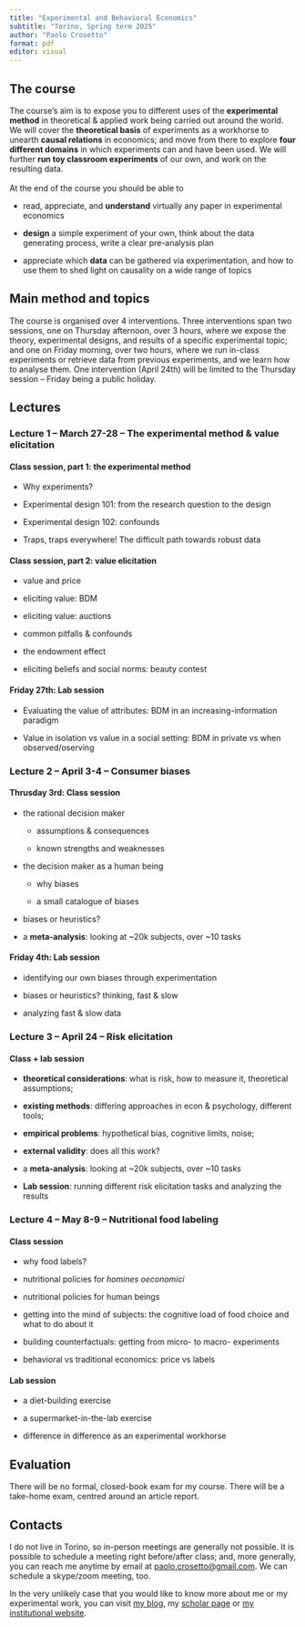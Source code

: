 ```yaml
---
title: "Experimental and Behavioral Economics"
subtitle: "Torino, Spring term 2025"
author: "Paolo Crosetto"
format: pdf
editor: visual
---
```


## The course

The course's aim is to expose you to different uses of the **experimental method** in theoretical & applied work being carried out around the world. We will cover the **theoretical basis** of experiments as a workhorse to unearth **causal relations** in economics; and move from there to explore **four different domains** in which experiments can and have been used. We will further **run toy classroom experiments** of our own, and work on the resulting data.\
\
At the end of the course you should be able to

-   read, appreciate, and **understand** virtually any paper in experimental economics

-   **design** a simple experiment of your own, think about the data generating process, write a clear pre-analysis plan

-   appreciate which **data** can be gathered via experimentation, and how to use them to shed light on causality on a wide range of topics

## Main method and topics

The course is organised over 4 interventions. Three interventions span two sessions, one on Thursday afternoon, over 3 hours, where we expose the theory, experimental designs, and results of a specific experimental topic; and one on Friday morning, over two hours, where we run in-class experiments or retrieve data from previous experiments, and we learn how to analyse them. One intervention (April 24th) will be limited to the Thursday session – Friday being a public holiday.

## Lectures

### Lecture 1 -- March 27-28 -- The experimental method & value elicitation

#### Class session, part 1: the experimental method

-   Why experiments?

-   Experimental design 101: from the research question to the design

-   Experimental design 102: confounds

-   Traps, traps everywhere! The difficult path towards robust data

#### Class session, part 2: value elicitation

-   value and price

-   eliciting value: BDM

-   eliciting value: auctions

-   common pitfalls & confounds

-   the endowment effect

-   eliciting beliefs and social norms: beauty contest

#### Friday 27th: Lab session

-   Evaluating the value of attributes: BDM in an increasing-information paradigm

-   Value in isolation vs value in a social setting: BDM in private vs when observed/oserving

### Lecture 2 -- April 3-4 -- Consumer biases

#### Thrusday 3rd: Class session

-   the rational decision maker

    -   assumptions & consequences

    -   known strengths and weaknesses

-   the decision maker as a human being

    -   why biases

    -   a small catalogue of biases

-   biases or heuristics?

-   a **meta-analysis**: looking at \~20k subjects, over \~10 tasks

#### Friday 4th: Lab session

-   identifying our own biases through experimentation

-   biases or heuristics? thinking, fast & slow

-   analyzing fast & slow data

### Lecture 3 -- April 24 -- Risk elicitation

#### Class + lab session

-   **theoretical considerations**: what is risk, how to measure it, theoretical assumptions;

-   **existing methods**: differing approaches in econ & psychology, different tools;

-   **empirical problems**: hypothetical bias, cognitive limits, noise;

-   **external validity**: does all this work?

-   a **meta-analysis**: looking at \~20k subjects, over \~10 tasks

-   **Lab session**: running different risk elicitation tasks and analyzing the results

### Lecture 4 -- May 8-9 -- Nutritional food labeling

#### Class session

-   why food labels?

-   nutritional policies for *homines oeconomici*

-   nutritional policies for human beings

-   getting into the mind of subjects: the cognitive load of food choice and what to do about it

-   building counterfactuals: getting from micro- to macro- experiments

-   behavioral vs traditional economics: price vs labels

#### Lab session

-   a diet-building exercise

-   a supermarket-in-the-lab exercise

-   difference in difference as an experimental workhorse

## Evaluation

There will be no formal, closed-book exam for my course. There will be a take-home exam, centred around an article report.

## Contacts

I do not live in Torino, so in-person meetings are generally not possible. It is possible to schedule a meeting right before/after class; and, more generally, you can reach me anytime by email at [paolo.crosetto\@gmail.com](mailto:paolo.crosetto@gmail.com). We can schedule a skype/zoom meeting, too.

In the very unlikely case that you would like to know more about me or my experimental work, you can visit [my blog](https://paolocrosetto.wordpress.com/), my [scholar page](https://scholar.google.fr/citations?user=whPRYPAAAAAJ&hl=it) or [my institutional website](https://gael.univ-grenoble-alpes.fr/membres/paolo-crosetto).
